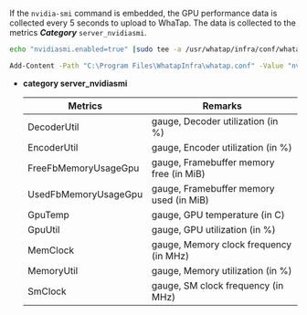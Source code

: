If the `nvidia-smi` command is embedded, the GPU performance data is collected every 5 seconds to upload to WhaTap. The data is collected to the metrics **_Category_** `server_nvidiasmi`.

<Tabs>
<TabItem value="lxs" label="Linux Shell">

```bash title=SH
echo "nvidiasmi.enabled=true" |sudo tee -a /usr/whatap/infra/conf/whatap.conf
```

</TabItem>
<TabItem value="wps" label="Windows Powershell">

```bash title=SH
Add-Content -Path "C:\Program Files\WhatapInfra\whatap.conf" -Value "nvidiasmi.enabled=true"
```

</TabItem>
</Tabs>

- **category server_nvidiasmi**

  | Metrics              | Remarks                                 |
  | -------------------- | --------------------------------------- |
  | DecoderUtil          | gauge, Decoder utilization (in %)       |
  | EncoderUtil          | gauge, Encoder utilization (in %)       |
  | FreeFbMemoryUsageGpu | gauge, Framebuffer memory free (in MiB) |
  | UsedFbMemoryUsageGpu | gauge, Framebuffer memory used (in MiB) |
  | GpuTemp              | gauge, GPU temperature (in C)           |
  | GpuUtil              | gauge, GPU utilization (in %)           |
  | MemClock             | gauge, Memory clock frequency (in MHz)  |
  | MemoryUtil           | gauge, Memory utilization (in %)        |
  | SmClock              | gauge, SM clock frequency (in MHz)      |
